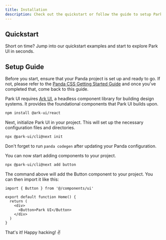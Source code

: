 ```yaml
---
title: Installation
description: Check out the quickstart or follow the guide to setup Park UI in your project.
---
```


## Quickstart

Short on time? Jump into our quickstart examples and start to explore Park UI in seconds.

<QuickstartGuide />

## Setup Guide

<Steps>
<Step title="Prerequisite" number="1">

Before you start, ensure that your Panda project is set up and ready to go. 
If not, please refer to the [Panda CSS Getting Started Guide](https://panda-css.com/docs/overview/getting-started) and once you've completed that, come back to this guide.

</Step>
<Step title="Install Dependencies" number="2">

Park UI requires [Ark UI](https://ark-ui.com), a headless component library for building design systems.
It provides the foundational components that Park UI builds upon.

```bash multi
npm install @ark-ui/react
```

</Step>
<Step number="3" title="Initialize Park UI">

Next, initialize Park UI in your project. This will set up the necessary configuration files and directories.


```bash
npx @park-ui/cli@next init
```

Don't forget to run `panda codegen` after updating your Panda configuration.

</Step>

<Step number="4" title="Add components">

You can now start adding components to your project.

```bash
npx @park-ui/cli@next add button
```

The command above will add the Button component to your project. You can then import it like this:

```tsx
import { Button } from '@/components/ui'

export default function Home() {
  return (
    <div>
      <Button>Park UI</Button>
    </div>
  )
}
```

That's it! Happy hacking! ✌️
</Step>
</Steps>